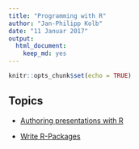 ```yaml
---
title: "Programming with R"
author: "Jan-Philipp Kolb"
date: "11 Januar 2017"
output: 
  html_document: 
    keep_md: yes
---
```


```r
knitr::opts_chunk$set(echo = TRUE)
```

## Topics

- [Authoring presentations with R](https://github.com/Japhilko/DataAnalysis/blob/master/portfolio/R/presentations/Presentations.Rmd)

- [Write R-Packages](https://github.com/Japhilko/DataAnalysis/blob/master/portfolio/R/Rmarkdown/WriteRpackages.md)
